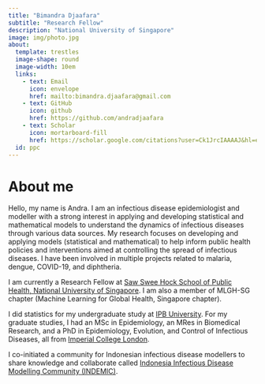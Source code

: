 ```yaml
---
title: "Bimandra Djaafara"
subtitle: "Research Fellow"
description: "National University of Singapore"
image: img/photo.jpg
about:
  template: trestles
  image-shape: round
  image-width: 10em
  links:
    - text: Email
      icon: envelope
      href: mailto:bimandra.djaafara@gmail.com
    - text: GitHub
      icon: github
      href: https://github.com/andradjaafara
    - text: Scholar
      icon: mortarboard-fill
      href: https://scholar.google.com/citations?user=Ck1JrcIAAAAJ&hl=en
  id: ppc
---
```

:::{#ppc}
# About me

Hello, my name is Andra. I am an infectious disease epidemiologist and modeller with a strong interest in applying and developing statistical and mathematical models to understand the dynamics of infectious diseases through various data sources. My research focuses on developing and applying models (statistical and mathematical) to help inform public health policies and interventions aimed at controlling the spread of infectious diseases. I have been involved in multiple projects related to malaria, dengue, COVID-19, and diphtheria.

I am currently a Research Fellow at [Saw Swee Hock School of Public Health, National University of Singapore](https://sph.nus.edu.sg/). I am also a member of MLGH-SG chapter (Machine Learning for Global Health, Singapore chapter).

I did statistics for my undergraduate study at [IPB University](https://stat.ipb.ac.id/). For my graduate studies, I had an MSc in Epidemiology, an MRes in Biomedical Research, and a PhD in Epidemiology, Evolution, and Control of Infectious Diseases, all from [Imperial College London](https://www.imperial.ac.uk/mrc-global-infectious-disease-analysis/).

I co-initiated a community for Indonesian infectious disease modellers to share knowledge and collaborate called [Indonesia Infectious Disease Modelling Community (INDEMIC)](https://sites.google.com/view/indemic/home).
:::
